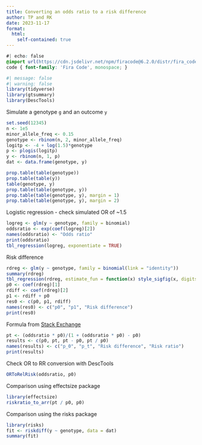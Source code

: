 ```yaml
---
title: Converting an odds ratio to a risk difference
author: TP and RK
date: 2023-11-17
format:
  html:
    self-contained: true
---
```


```css
#| echo: false
@import url(https://cdn.jsdelivr.net/npm/firacode@6.2.0/distr/fira_code.css);
code { font-family: 'Fira Code', monospace; }
```

```r
#| message: false
#| warning: false
library(tidyverse)
library(gtsummary)
library(DescTools)
```

Simulate a genotype `g` and an outcome `y`
```r
set.seed(12345)
n <- 1e5
minor_allele_freq <- 0.15
genotype <- rbinom(n, 2, minor_allele_freq)
logitp <- -4 + log(1.5)*genotype
p <- plogis(logitp)
y <- rbinom(n, 1, p)
dat <- data.frame(genotype, y)
```

```r
prop.table(table(genotype))
prop.table(table(y))
table(genotype, y)
prop.table(table(genotype, y))
prop.table(table(genotype, y), margin = 1)
prop.table(table(genotype, y), margin = 2)
```

Logistic regression - check simulated OR of ~1.5
```r
logreg <- glm(y ~ genotype, family = binomial)
oddsratio <- exp(coef(logreg)[2])
names(oddsratio) <- "Odds ratio"
print(oddsratio)
tbl_regression(logreg, exponentiate = TRUE)
```

Risk difference
```r
rdreg <- glm(y ~ genotype, family = binomial(link = "identity"))
summary(rdreg)
tbl_regression(rdreg, estimate_fun = function(x) style_sigfig(x, digits = 6))
p0 <- coef(rdreg)[1]
rdiff <- coef(rdreg)[2]
p1 <- rdiff + p0
res0 <- c(p0, p1, rdiff)
names(res0) <- c("p0", "p1", "Risk difference")
print(res0)
```

Formula from [Stack Exchange](https://stats.stackexchange.com/questions/324410/converting-odds-ratio-to-percentage-increase-reduction)
```r
pt <- (oddsratio * p0)/(1 + (oddsratio * p0) - p0)
results <- c(p0, pt, pt - p0, pt / p0)
names(results) <- c("p_0", "p_t", "Risk difference", "Risk ratio")
print(results)
```

Check OR to RR conversion with DescTools

```r
ORToRelRisk(oddsratio, p0)
```

Comparison using effectsize package

```r
library(effectsize)
riskratio_to_arr(pt / p0, p0)
```

Comparison using the risks package
```r
library(risks)
fit <- riskdiff(y ~ genotype, data = dat)
summary(fit)
```
